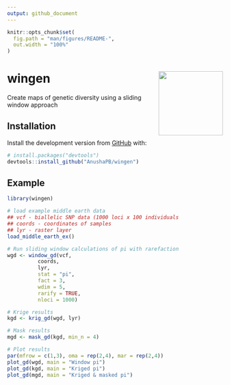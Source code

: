 ```yaml
---
output: github_document
---
```


<!-- README.md is generated from README.Rmd. Please edit that file -->

```r
knitr::opts_chunk$set(
  fig.path = "man/figures/README-",
  out.width = "100%"
)
```
 


# wingen <img src="man/figures/logo.png" align="right" height=150 />

<!-- badges: start -->
<!-- badges: end -->

Create maps of genetic diversity using a sliding window approach

## Installation

Install the development version from [GitHub](https://github.com/) with:

``` r
# install.packages("devtools")
devtools::install_github("AnushaPB/wingen")
```

## Example

```r

library(wingen)

# load example middle earth data 
## vcf - biallelic SNP data (1000 loci x 100 individuals
## coords - coordinates of samples
## lyr - raster layer
load_middle_earth_ex()

# Run sliding window calculations of pi with rarefaction
wgd <- window_gd(vcf,
          coords,
          lyr,
          stat = "pi",
          fact = 3,
          wdim = 5,
          rarify = TRUE,
          nloci = 1000)

# Krige results
kgd <- krig_gd(wgd, lyr)

# Mask results
mgd <- mask_gd(kgd, min_n = 4)

# Plot results
par(mfrow = c(1,3), oma = rep(2,4), mar = rep(2,4))
plot_gd(wgd, main = "Window pi")
plot_gd(kgd, main = "Kriged pi")
plot_gd(mgd, main = "Kriged & masked pi")
```

